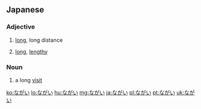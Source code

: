 ==Japanese==

===Adjective===
{{ja-adj|infl=i}}

# {{ja-def|長い}} [[long]], long distance
# {{ja-def|長い|永い}} {{label|ja|time}} [[long]], [[lengthy]]

===Noun===
{{ja-noun}}

# {{ja-def|長居}} a long [[visit]]

[[ko:ながい]]
[[lo:ながい]]
[[hu:ながい]]
[[mg:ながい]]
[[ja:ながい]]
[[pl:ながい]]
[[pt:ながい]]
[[uk:ながい]]